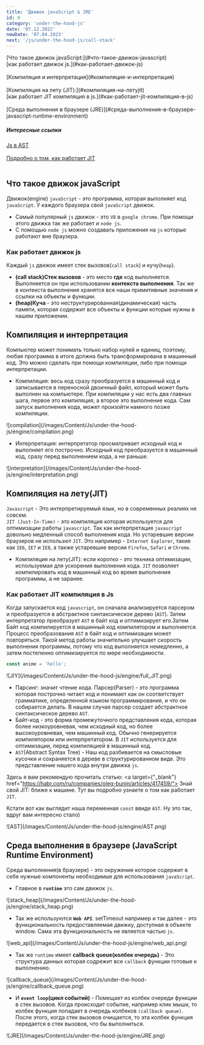 ```yaml
---
title: 'Движок javaScript & JRE'
id: 0
category: 'under-the-hood-js'
date: '07.12.2022'
newDate: '07.04.2023'
next: '/js/under-the-hood-js/call-stack'
---
```


<div className = 'mdHead'>

<div className = 'tag_js'>[Что такое движок javaScript:](#что-такое-движок-javascript)</div>
<div className = 'mini_tag_js'>[как работает движок js.](#как-работает-движок-js)</div><br/>
<div className = 'tag_js'>[Компиляция и интерпретация](#компиляция-и-интерпретация)</div><br/>
<div className = 'tag_js'>[Компиляция на лету (JIT):](#компиляция-на-летуjit)</div>
<div className = 'mini_tag_js'>[как работает JIT компиляция в js.](#как-работает-jit-компиляция-в-js)</div><br/>
<div className = 'tag_js'>[Среда выполнения в браузере (JRE)](#среда-выполнения-в-браузере-javascript-runtime-environment)</div>

<h5> Интересные ссылки </h5>
<div className = 'mini_tag_js'><a target={"_blank"}  href="https://astexplorer.net/">Js в AST</a></div><br/> 
<div className = 'mini_tag_js'><a target={"_blank"}  href="https://habr.com/ru/companies/oleg-bunin/articles/417459/">Подробно о том, как работает JIT </a></div><br/> 



</div>

## Что такое движок javaScript
Движок(engine) `javaScript` - это программа, которая выполняет код `javaScript`. У каждого браузера свой `javaScript` движок.

* Самый популярный `js` движок - это `V8` в `google chrome`. При помощи этого движка так же работает и `node js`.
* С помощью `node js` можно создавать приложения на `js` которые работают вне браузера.

### Как работает движок js

Каждый `js` движок имеет стек вызовов(`call stack`) и кучу(`heap`).

* <b>(call stack)Стек вызовов </b> - это место <b>где</b> код выполняется. Выполняется он при использовании <b>контекста выполнения</b>. Так же в контекста выполнения хранятся все наши примитивные значения и ссылки на объекты и функции. 
* <b>(heap)Куча </b> - это неструктурированная(динамическая) часть памяти, которая содержит все объекты и функции которые нужны в нашем приложении.

## Компиляция и интерпретация
Компьютер может понимать только набор нулей и единиц, поэтому, любая программа в итоге должна быть трансформирована в машинный код. Это можно сделать при помощи компиляции, либо при помощи интерпретации.

* Компиляция: весь код сразу преобразуется в машинный код и записывается в переносной двоичный файл, который может быть выполнен на компьютере.
При компиляции у нас есть два главных шага, первое это компиляция, а второе это выполнение кода. Сам запуск выполнения кода, может произойти намного позже компиляции.

<div className='container-img'> <span className="img"> ![compilation](/images/Content/Js/under-the-hood-js/engine/compilation.png) </span></div>

* Интерпретация: интерпретатор просматривает исходный код и выполняет его построчно. Исходный код преобразуется в машинный код,
сразу перед выполнением кода, а не раньше.

<div className='container-img'> <span className="img"> ![interpretation](/images/Content/Js/under-the-hood-js/engine/interpretation.png) </span></div>

## Компиляция на лету(JIT)
`Javascript` - Это интерпретируемый язык, но в современных реалиях не совсем.<br/>
`JIT (Just-In-Time)` - это компиляция которая используется для оптимизации работы `javascript`. Так как интерпретация `javascript` довольно медленный способ выполнения кода.
Но устаревшие версии браузеров не использют `JIT`. Это например - `Internet Explorer`, такие как `IE6`, `IE7` и `IE8`, а также устаревшие версии `Firefox`, `Safari` и `Chrome`. 

* Компиляция на лету(JIT): если коротко - это техника оптимизации, используемая для ускорения выполнения кода. `JIT` позволяет компилировать код в машинный код во время выполнения программы, а не заранее.

### Как работает JIT компиляция в Js

Когда запускается код `javascript`, он сначала анализируется парсером и преобразуется в абстрактное синтаксическое дерево (`AST`). Затем интерпретатор преобразует `AST` в байт код и оптимизирует его.Затем Байт код компилируется в машинный код компилятором и выполняется. Процесс преобразования `AST` в байт код и оптимизации может повторяться. Такой метод работы  значительно улучшает скорость выполнения программы, потому что код выполняется немедленно, а затем постепенно оптимизируется по мере необходимости.

```javaScript
const anime = 'hello';
```

<div className='container-img'> <span className="img"> ![JIY](/images/Content/Js/under-the-hood-js/engine/full_JIT.png) </span></div>

* Парсинг: значит чтение кода. Парсер(Parser) - это программа которая построчно читает код и понимает как он соответствует грамматике, определенной языком программирования, и что он собирается делать.
  В нашем случае парсер создает абстрактное синтаксическое дерево `AST`.
* Байт-код - это форма промежуточного представления кода, которая более низкоуровневая, чем исходный код, но более высокоуровневая, чем машинный код. Обычно генерируется компилятором или интерпретатором. В `JIT` используется для оптимизации, перед компиляцией в машинный код. 
* `AST`(Abstract Syntax Tree) - Наш код разбивается на смысловые кусочки и сохраняется в дереве в структурированном виде. Это представление нашего кода внутри движка `js`.

Здесь я вам рекомендую прочитать статью: <span className = 'link_js'><a target={"_blank"}  href="https://habr.com/ru/companies/oleg-bunin/articles/417459/"> Знай свой JIT: ближе к машине.</a></span> Тут вы подробно узнаете о том как работает `JIT`.

Кстати вот как выглядит наша переменная `const` ввиде `AST`. Ну это так, вдруг вам интересно стало)

<div className='container-img'> <span className="img"> ![AST](/images/Content/Js/under-the-hood-js/engine/AST.png) </span></div>

## Среда выполнения в браузере (JavaScript Runtime Environment)

Среда выполнения(в браузере) - это окружение которое содержит в себе нужные компоненты необходимые для использования `javaScript`.

* Главное в <b>`runtime`</b> это сам движок `js`.

<div className='container-img'> <span className="img"> ![stack_heap](/images/Content/Js/under-the-hood-js/engine/stack_heap.png) </span></div>

* Так же используются <b>`Web API`</b>. setTimeout например и так далее - это функциональность предоставляемая движку, доступная в объекте window. Сама эта функциональность не является частью `js`.

<div className='container-img'> <span className="img"> ![web_api](/images/Content/Js/under-the-hood-js/engine/web_api.png) </span></div>

* Так же `runtime` имеет <b>callback queue(колбек очередь)</b> - Это структура данных которая содрежит все `callback` функции готовые к выполнению.

<div className='container-img'> <span className="img"> ![callback_queue](/images/Content/Js/under-the-hood-js/engine/callback_queue.png) </span></div>

* И <b>`event loop`(цикл событий)</b> - Помещает из колбек очереди функции в стек вызовов. Когда происходит событие, например клик мыши, то колбек функция попадает в очередь колбеков `(callback queue)`. После этого, когда стек вызовов очищается, то эта колбек функция передается в стек вызовов, что бы выполниться.

<div className='container-img'> <span className="img"> ![JRE](/images/Content/Js/under-the-hood-js/engine/JRE.png) </span></div>
